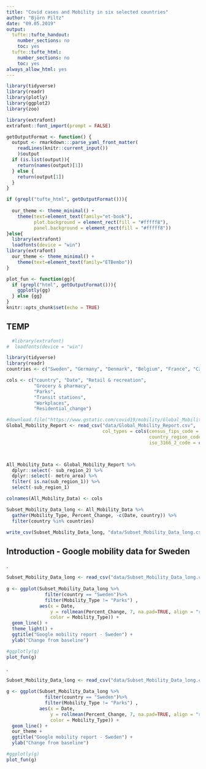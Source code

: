 ---
title: "Covid cases and Mobility in six selected countries"
author: "Björn Piltz"
date: "09.05.2019"
output:
  tufte::tufte_handout:
    number_sections: no
    toc: yes
  tufte::tufte_html:
    number_sections: no
    toc: yes
always_allow_html: yes
---

```{r setup, include=FALSE}
library(tidyverse)
library(readr)
library(plotly)
library(ggplot2)
library(zoo)

library(extrafont)
extrafont::font_import(prompt = FALSE)

getOutputFormat <- function() {
  output <- rmarkdown:::parse_yaml_front_matter(
    readLines(knitr::current_input())
    )$output
  if (is.list(output)){
    return(names(output)[1])
  } else {
    return(output[1])
  }
}

if (grepl("tufte_html", getOutputFormat())){
  
  our_theme <- theme_minimal() + 
    theme(text=element_text(family="et-book"), 
          plot.background = element_rect(fill = "#fffff8"),
          panel.background = element_rect(fill = "#fffff8"))
}else{
  library(extrafont)
  loadfonts(device = "win")
library(extrafont)
  our_theme <- theme_minimal() + 
    theme(text=element_text(family="ETBembo"))
}

plot_fun <- function(gg){
  if (grepl("html", getOutputFormat())){
    ggplotly(gg)
  } else {gg}
}
knitr::opts_chunk$set(echo = TRUE)
```

## TEMP


```{r tmp}
  #library(extrafont)
#  loadfonts(device = "win")
```
```{r collect_data, include=FALSE, cache=TRUE}
library(tidyverse)
library(readr)
countries <- c("Sweden", "Germany", "Denmark", "Belgium", "France", "Czechia")

cols <- c("country", "Date", "Retail & recreation",
          "Grocery & pharmacy",
          "Parks", 
          "Transit stations", 
          "Workplaces",
          "Residential_change")

#download.file("https://www.gstatic.com/covid19/mobility/Global_Mobility_Report.csv", "data/Global_Mobility_Report.csv")
Global_Mobility_Report <- read_csv("data/Global_Mobility_Report.csv", 
                                   col_types = cols(census_fips_code = col_skip(), 
                                                    country_region_code = col_skip(), 
                                                    iso_3166_2_code = col_skip()))



All_Mobility_Data <- Global_Mobility_Report %>% 
  dplyr::select(- sub_region_2) %>%
  dplyr::select(- metro_area) %>% 
  filter( is.na(sub_region_1)) %>% 
  select(-sub_region_1)

colnames(All_Mobility_Data) <- cols

Subset_Mobility_Data_long <- All_Mobility_Data %>% 
  gather(Mobility_Type, Percent_Change, -c(Date, country)) %>% 
  filter(country %in% countries) 

write_csv(Subset_Mobility_Data_long, "data/Subset_Mobility_Data_long.csv")
```

## Introduction - Google mobility data for Sweden
.
```{r plot1, include=TRUE, echo=FALSE, message = FALSE, warning = FALSE}
Subset_Mobility_Data_long <- read_csv("data/Subset_Mobility_Data_long.csv")
  
g <- ggplot(Subset_Mobility_Data_long %>% 
              filter(country == "Sweden")%>%
              filter(Mobility_Type != "Parks") ,
            aes(x = Date, 
                y = rollmean(Percent_Change, 7, na.pad=TRUE, align = "right"), 
                color = Mobility_Type)) + 
  geom_line() + 
  theme_light() +
  ggtitle("Google mobility report - Sweden") +
  ylab("Change from baseline") 

#ggplotly(g)
plot_fun(g)
```
.
```{r plot2}
Subset_Mobility_Data_long <- read_csv("data/Subset_Mobility_Data_long.csv")
  
g <- ggplot(Subset_Mobility_Data_long %>% 
              filter(country == "Sweden")%>%
              filter(Mobility_Type != "Parks") ,
            aes(x = Date, 
                y = rollmean(Percent_Change, 7, na.pad=TRUE, align = "right"), 
                color = Mobility_Type)) + 
  geom_line() + 
  our_theme +
  ggtitle("Google mobility report - Sweden") +
  ylab("Change from baseline") 

#ggplotly(g)
plot_fun(g)
```
